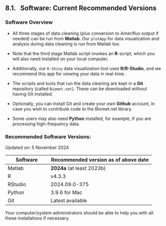 ## 8.1. &nbsp; Software: Current Recommended Versions

### Software Overview

* All three stages of data cleaning (plus conversion to Ameriflux output if needed) can be run from **Matlab**. Our `plotApp` for data visualization and analysis during data cleaning is run from Matlab too.

* Note that the third stage Matlab script invokes an **R**-script, which you will also need installed on your local computer. <!-- [link to R/RStudio installation instructions]. -->

* Additionally, our `R-Shiny` data visualization tool uses **R/R-Studio**, and we recommend this app for viewing your data in real-time.

* The scripts and tools that run the data cleaning are kept in a **Git** repository (called `Biomet.net`). These can be downloaded without having Git installed.<!-- [link to Clone_Biomet_Library.md]. -->

* Optionally, you can install Git and create your own **Github** account, in case you wish to contribute code to the Biomet.net library. <!-- [link to Install_Git_Create_Account_Optional.md]. --> 

* Some users may also need **Python** installed, for example, if you are processing high-frequency data. <!-- [link to Install_Python.md]. -->


### Recommended Software Versions:

Updated on: 5 November 2024 

| Software | Recommended version as of above date |
| -------- | ------------------- |
| Matlab   | **2024a** (at least 2023b)  |
| R        | v4.3.3              |
| RStudio  | 2024.09.0-375       |
| Python   | 3.9.6 for Mac       |
| Git      | Latest available <!-- (see link in 2_Install_Git_Create_Account_Optional.md) -->  |

Your computer/system administrators should be able to help you with all these installations if necessary. 


